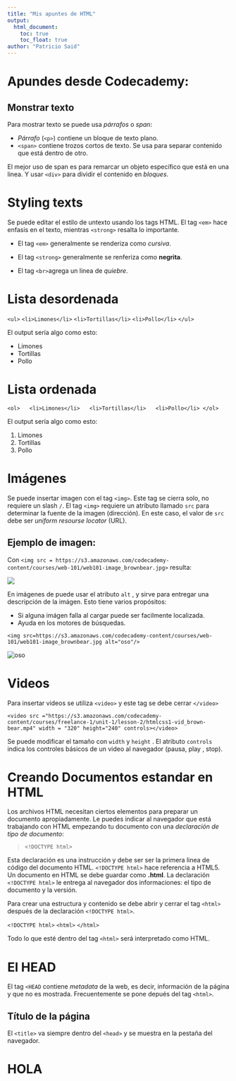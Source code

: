 ```yaml
---
title: "Mis apuntes de HTML"
output: 
  html_document:
    toc: true
    toc_float: true
author: "Patricio Said"
---
```


# Apundes desde Codecademy:

## Monstrar texto

Para mostrar texto se puede usa *párrafos* o *span*:

* *Párrafo* (`<p>`) contiene un bloque de texto plano.
* `<span>` contiene trozos cortos de texto. Se usa para separar contenido que está dentro de otro. 

El mejor uso de span es para remarcar un objeto específico que está en una linea. Y usar `<div>` para dividir el contenido en *bloques*. 

# Styling texts

Se puede editar el estilo de untexto usando los tags HTML. El tag `<em>` hace enfasis en el texto, mientras `<strong>` resalta lo importante.

* El tag `<em>` generalmente se renderiza como *cursiva*.
* El tag `<strong>` generalmente se renferiza como **negrita**.

* El tag `<br>`agrega un linea de *quiebre*.

# Lista desordenada

`<ul>`
`  <li>Limones</li>`
`  <li>Tortillas</li>`
`  <li>Pollo</li>`
`</ul>`

El output sería algo como esto:

* Limones
* Tortillas
* Pollo

# Lista ordenada

`<ol>
  <li>Limones</li>
  <li>Tortillas</li>
  <li>Pollo</li>
</ol>`

El output sería algo como esto:

1. Limones
2. Tortillas
3. Pollo

# Imágenes

Se puede insertar imagen con el tag `<img>`. Este tag se cierra solo, no requiere un slash `/`. 
El tag `<img>` requiere un atributo llamado `src` para determinar la fuente de la imagen (dirección). En este caso, el valor de `src` debe ser *uniform resourse locator* (URL). 

## Ejemplo de imagen:

Con `<img src = https://s3.amazonaws.com/codecademy-content/courses/web-101/web101-image_brownbear.jpg>` resulta:

<img src = https://s3.amazonaws.com/codecademy-content/courses/web-101/web101-image_brownbear.jpg>

En imágenes de puede usar el atributo `alt` , y sirve para entregar una descripción de la imágen. Esto tiene varios propósitos:

* Si alguna imágen falla al cargar puede ser facilmente localizada.
* Ayuda en los motores de búsquedas.


`<img src=https://s3.amazonaws.com/codecademy-content/courses/web-101/web101-image_brownbear.jpg alt="oso"/>`

<img src = https://s3.amazonaws.com/codecademy-content/courses/web-101/web101-image_brownbear.jpg alt = "oso" />

# Videos

Para insertar videos se utiliza `<video>` y este tag se debe cerrar `</video>` 

`<video src ="https://s3.amazonaws.com/codecademy-content/courses/freelance-1/unit-1/lesson-2/htmlcss1-vid_brown-bear.mp4" width = "320" height="240" controls></video>`

Se puede modificar el tamaño con `width` y `height` . El atributo `controls` indica los controles básicos de un video al navegador (pausa, play , stop).




# Creando Documentos estandar en HTML  


Los archivos HTML necesitan ciertos elementos para preparar un documento apropiadamente. Le puedes indicar al navegador que está trabajando con HTML empezando tu documento con una *declaración de tipo de documento*: 

> `<!DOCTYPE html>`

Esta declaración es una instrucción y debe ser ser la primera linea de código del documento HTML. `<!DOCTYPE html>` hace referencia a HTML5. Un documento en HTML se debe guardar como **.html**. La declaración `<!DOCTYPE html>` le entrega al navegador dos informaciones: el tipo de documento y la versión. 

Para crear una estructura y contenido se debe abrir y cerrar el tag `<html>` después de la declaración `<!DOCTYPE html>`. 

`<!DOCTYPE html>`
`<html>`
` `
`</html>`

Todo lo que esté dentro del tag `<html>` será interpretado como HTML.

# El HEAD

El tag `<HEAD` contiene *metadata* de la web, es decir, información de la página y que no es mostrada. Frecuentemente se pone depués del tag `<html>`.

## Título de la página

El `<title>` va siempre dentro del `<head>` y se muestra en la pestaña del navegador.

# HOLA



